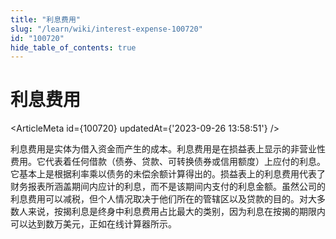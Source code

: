 ```yaml
---
title: "利息费用"
slug: "/learn/wiki/interest-expense-100720"
id: "100720"
hide_table_of_contents: true
---
```



# 利息费用

<ArticleMeta id={100720} updatedAt={'2023-09-26 13:58:51'} />
<div className='border-solid border-b border-t-0 my-4 border-[var(--ifm-color-gray-300)]' />

利息费用是实体为借入资金而产生的成本。利息费用是在损益表上显示的非营业性费用。它代表着任何借款（债券、贷款、可转换债券或信用额度）上应付的利息。它基本上是根据利率乘以债务的未偿余额计算得出的。损益表上的利息费用代表了财务报表所涵盖期间内应计的利息，而不是该期间内支付的利息金额。虽然公司的利息费用可以减税，但个人情况取决于他们所在的管辖区以及贷款的目的。对大多数人来说，按揭利息是终身中利息费用占比最大的类别，因为利息在按揭的期限内可以达到数万美元，正如在线计算器所示。
